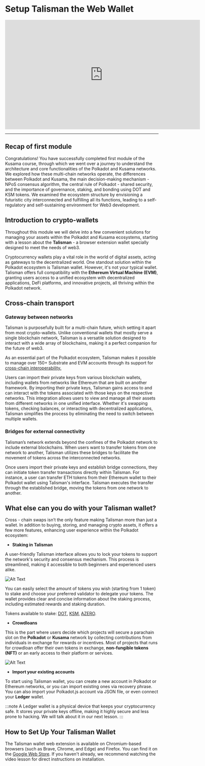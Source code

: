 # Setup Talisman the Web Wallet

<center>
<iframe width="640" height="360"
    src="https://www.youtube.com/embed/4KsOB0iHm7Q?fs=2&autoplay=0" frameborder="0"
    allow="fullscreen; accelerometer; autoplay; clipboard-write; encrypted-media; gyroscope; picture-in-picture" allowfullscreen></iframe>
</center>
<hr/>



## **Recap of first module**

Congratulations! You have successfully completed first module of the Kusama course, through which we went over a journey to understand the architecture and core functionalities of the Polkadot and Kusama networks. We explored how these multi-chain networks operate, the differences between Polkadot and Kusama, the main decision-making mechanism - NPoS consensus algorithm, the central rule of Polkadot - shared security, and the importance of governance, staking, and bonding using DOT and KSM tokens. We examined the ecosystem structure by envisioning a futuristic city interconnected and fulfilling all its functions, leading to a self-regulatory and self-sustaining environment for Web3 development.

## **Introduction to crypto-wallets**

Throughout this module we will delve into a few convenient solutions for managing your assets within the Polkadot and Kusama ecosystems, starting with a lesson about the **Talisman** - a browser extension wallet specially designed to meet the needs of web3.

Cryptocurrency wallets play a vital role in the world of digital assets, acting as gateways to the decentralized world. One standout solution within the Polkadot ecosystem is Talisman wallet. However, it's not your typical wallet. Talisman offers full compatibility with the **Ethereum Virtual Machine (EVM)**, granting users access to a unified ecosystem with decentralized applications, DeFi platforms, and innovative projects, all thriving within the Polkadot network.

## **Cross-chain transport**

### Gateway between networks

Talisman is purposefully built for a multi-chain future, which setting it apart from most crypto-wallets. Unlike conventional wallets that mostly serve a single blockchain network, Talisman is a versatile solution designed to interact with a wide array of blockchains, making it a perfect companion for the future of web3.

As an essential part of the Polkadot ecosystem, Talisman makes it possible to manage over 150+ Substrate and EVM accounts through its support for [cross-chain interoperability.](https://polkadot.network/features/cross-chain-communication/)

Users can import their private keys from various blockchain wallets, including wallets from networks like Ethereum that are built on another framework. By importing their private keys, Talisman gains access to and can interact with the tokens associated with those keys on the respective networks. This integration allows users to view and manage all their assets from different networks in one unified interface. Whether it's swapping tokens, checking balances, or interacting with decentralized applications, Talisman simplifies the process by eliminating the need to switch between multiple wallets.

### Bridges for external connectivity

Talisman’s network extends beyond the confines of the Polkadot network to include external blockchains. When users want to transfer tokens from one network to another, Talisman utilizes these bridges to facilitate the movement of tokens across the interconnected networks.

Once users import their private keys and establish bridge connections, they can initiate token transfer transactions directly within Talisman. For instance, a user can transfer ETH tokens from their Ethereum wallet to their Polkadot wallet using Talisman's interface. Talisman executes the transfer through the established bridge, moving the tokens from one network to another.

## **What else can you do with your Talisman wallet?**

Cross - chain swaps isn’t the only feature making Talisman more than just a wallet. In addition to buying, storing, and managing crypto assets, it offers a few more features, enhancing user experience within the Polkadot ecosystem:

- **Staking in Talisman**

A user-friendly Talisman interface allows you to lock your tokens to support the network's security and consensus mechanism. This process is streamlined, making it accessible to both beginners and experienced users alike.


![Alt Text](./assets/stake.png)


You can easily select the amount of tokens you wish (starting from 1 token) to stake and choose your preferred validator to delegate your tokens. The wallet provides clear and concise information about the staking process, including estimated rewards and staking duration.

Tokens available to stake: [DOT](https://coinmarketcap.com/currencies/polkadot-new/), [KSM](https://coinmarketcap.com/currencies/kusama/), [AZERO](https://coinmarketcap.com/currencies/aleph-zero/).

- **Crowdloans**

This is the part where users decide which projects will secure a parachain slot on the **Polkadot** or **Kusama** network by collecting contributions from individuals in exchange for rewards or incentives. Most of projects that runs for crowdloan offer their own tokens in exchange, **non-fungible tokens (NFT)** or an early access to their platform or services.

![Alt Text](./assets/crowdloans.png)


- **Import your existing accounts**

To start using Talisman wallet, you can create a new account in Polkadot or Ethereum networks, or you can import existing ones via recovery phrase. You can also import your Polkadot.js account via JSON file, or even connect your **Ledger** wallet.

:::note
A Ledger wallet is a physical device that keeps your cryptocurrency safe. It stores your private keys offline, making it highly secure and less prone to hacking. We will talk about it in our next lesson.
:::

## **How to Set Up Your Talisman Wallet**

The Talisman wallet web extension is available on Chromium-based browsers (such as Brave, Chrome, and Edge) and Firefox. You can find it on the [Google Web Store](https://chrome.google.com/webstore/detail/talisman-polkadot-wallet/fijngjgcjhjmmpcmkeiomlglpeiijkld). If you haven't already, we recommend watching the video lesson for direct instructions on installation.


<!-- <QuizBlock -->
<!-- quizUrl="https://faas-fra1-afec6ce7.doserverless.co/api/v1/web/fn-18e93402-1ffe-47e8-be1d-e28a6ac871f1/default/Quiz" -->
<!-- quizId="question4.1" -->
<!-- /> -->

<!-- <QuizBlock -->
<!-- quizUrl="https://faas-fra1-afec6ce7.doserverless.co/api/v1/web/fn-18e93402-1ffe-47e8-be1d-e28a6ac871f1/default/Quiz" -->
<!-- quizId="question4.2" -->
<!-- /> -->

<!-- <QuizBlock -->
<!-- quizUrl="https://faas-fra1-afec6ce7.doserverless.co/api/v1/web/fn-18e93402-1ffe-47e8-be1d-e28a6ac871f1/default/Quiz" -->
<!-- quizId="question4.3" -->
<!-- /> -->